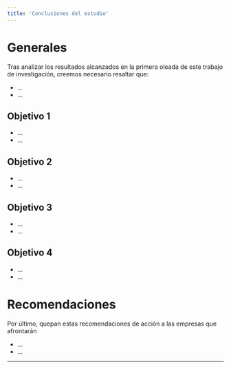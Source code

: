 ```yaml
---
title: 'Conclusiones del estudio'
---
```


# Generales

Tras analizar los resultados alcanzados en la primera oleada de este trabajo de investigación, creemos necesario resaltar que:

* ...
* ...

## Objetivo 1

* ...
* ...

## Objetivo 2

* ...
* ...

## Objetivo 3

* ...
* ...

## Objetivo 4

* ...
* ...

# Recomendaciones

Por último, quepan estas recomendaciones de acción a las empresas que afrontarán 

* ...
* ...

---
